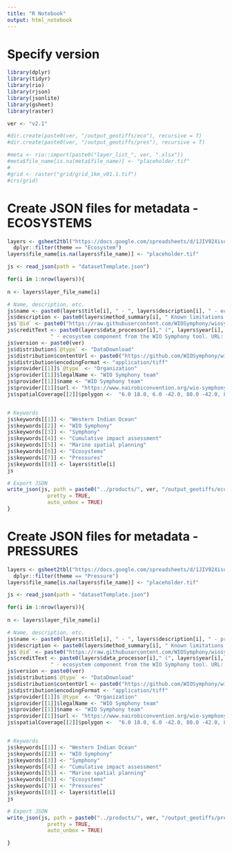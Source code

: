 ```yaml
---
title: "R Notebook"
output: html_notebook
---
```


# Specify version
```r
library(dplyr)
library(tidyr)
library(rio)
library(rjson)
library(jsonlite)
library(gsheet)
library(raster)

ver <- "v2.1"

#dir.create(paste0(ver, "/output_geotiffs/eco"), recursive = T)
#dir.create(paste0(ver, "/output_geotiffs/pres"), recursive = T)
```

```r
#meta <- rio::import(paste0("layer_list_", ver, ".xlsx"))
#meta$file_name[is.na(meta$file_name)] <- "placeholder.tif"
#
#grid <- raster("grid/grid_1km_v01.1.tif")
#crs(grid)
```


# Create JSON files for metadata - ECOSYSTEMS
```r
layers <- gsheet2tbl("https://docs.google.com/spreadsheets/d/1JIV92XisuBctBoVT53yqj0orPNRVyRQVEDtMq7R0fKw/edit?usp=sharing") |> 
  dplyr::filter(theme == "Ecosystem")
layers$file_name[is.na(layers$file_name)] <- "placeholder.tif"

js <- read_json(path = "datasetTemplate.json")

for(i in 1:nrow(layers)){
  
n <- layers$layer_file_name[i]

# Name, description, etc.
js$name <- paste0(layers$title[i], " - ", layers$description[i], " - ecosystem component from the WIO Symphony tool")
js$description <- paste0(layers$method_summary[i], " Known limitations: ", layers$known_limitations[i])
js$`@id` <- paste0("https://raw.githubusercontent.com/WIOSymphony/wiosym/main/products/", ver, "/output_geotiffs/eco/", n, ".json")
js$creditText <- paste0(layers$data_processor[i]," (", layers$year[i], "). ", layers$title[i], 
              " - ecosystem component from the WIO Symphony tool. URL: https://github.com/WIOSymphony/")
js$version <- paste0(ver)
js$distribution$`@type` <- "DataDownload"
js$distribution$contentUrl <- paste0("https://github.com/WIOSymphony/wiosym/raw/main/products/", ver, "/output_geotiffs/eco/", n, ".tif")
js$distribution$encodingFormat <- "application/tiff"
js$provider[[1]]$`@type` <- "Organization"
js$provider[[1]]$legalName <- "WIO Symphony team"
js$provider[[1]]$name <- "WIO Symphony team"
js$provider[[1]]$url <- "https://www.nairobiconvention.org/wio-symphony/"
js$spatialCoverage[[2]]$polygon <-  "6.0 18.0, 6.0 -42.0, 80.0 -42.0, 80.0 18.0, 6.0 18.0"


# Keywords
js$keywords[[1]] <- "Western Indian Ocean"
js$keywords[[2]] <- "WIO Symphony"
js$keywords[[3]] <- "Symphony"
js$keywords[[4]] <- "Cumulative impact assessment"
js$keywords[[5]] <- "Marine spatial planning"
js$keywords[[6]] <- "Ecosystems"
js$keywords[[7]] <- "Pressures"
js$keywords[[8]] <- layers$title[i]
js

# Export JSON
write_json(js, path = paste0("../products/", ver, "/output_geotiffs/eco/", n, ".json"),
             pretty = TRUE,
             auto_unbox = TRUE)
}
```

# Create JSON files for metadata - PRESSURES
```r
layers <- gsheet2tbl("https://docs.google.com/spreadsheets/d/1JIV92XisuBctBoVT53yqj0orPNRVyRQVEDtMq7R0fKw/edit?usp=sharing") |> 
  dplyr::filter(theme == "Pressure")
layers$file_name[is.na(layers$file_name)] <- "placeholder.tif"

js <- read_json(path = "datasetTemplate.json")

for(i in 1:nrow(layers)){
  
n <- layers$layer_file_name[i]

# Name, description, etc.
js$name <- paste0(layers$title[i], " - ", layers$description[i], " - pressure layer from the WIO Symphony tool")
js$description <- paste0(layers$method_summary[i], " Known limitations: ", layers$known_limitations[i])
js$`@id` <- paste0("https://raw.githubusercontent.com/WIOSymphony/wiosym/main/products/", ver, "/output_geotiffs/pres/", n, ".json")
js$creditText <- paste0(layers$data_processor[i]," (", layers$year[i], "). ", layers$title[i], 
              " - ecosystem component from the WIO Symphony tool. URL: https://github.com/WIOSymphony/")
js$version <- paste0(ver)
js$distribution$`@type` <- "DataDownload"
js$distribution$contentUrl <- paste0("https://github.com/WIOSymphony/wiosym/raw/main/products/", ver, "/output_geotiffs/pres/", n, ".tif")
js$distribution$encodingFormat <- "application/tiff"
js$provider[[1]]$`@type` <- "Organization"
js$provider[[1]]$legalName <- "WIO Symphony team"
js$provider[[1]]$name <- "WIO Symphony team"
js$provider[[1]]$url <- "https://www.nairobiconvention.org/wio-symphony/"
js$spatialCoverage[[2]]$polygon <-  "6.0 18.0, 6.0 -42.0, 80.0 -42.0, 80.0 18.0, 6.0 18.0"


# Keywords
js$keywords[[1]] <- "Western Indian Ocean"
js$keywords[[2]] <- "WIO Symphony"
js$keywords[[3]] <- "Symphony"
js$keywords[[4]] <- "Cumulative impact assessment"
js$keywords[[5]] <- "Marine spatial planning"
js$keywords[[6]] <- "Ecosystems"
js$keywords[[7]] <- "Pressures"
js$keywords[[8]] <- layers$title[i]
js

# Export JSON
write_json(js, path = paste0("../products/", ver, "/output_geotiffs/pres/", n, ".json"),
             pretty = TRUE,
             auto_unbox = TRUE)

}
```


